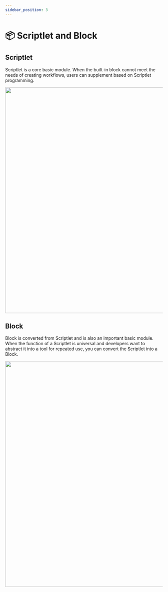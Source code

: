 ```yaml
---
sidebar_position: 3
---
```



# 📦 Scriptlet and Block

## Scriptlet

Scriptlet is a core basic module. When the built-in block cannot meet the needs of creating workflows, users can supplement based on Scriptlet programming.

<img src={scriptlet} width="720" />

## Block

Block is converted from Scriptlet and is also an important basic module. When the function of a Scriptlet is universal and developers want to abstract it into a tool for repeated use, you can convert the Scriptlet into a Block.

<img src={block} width="720" />